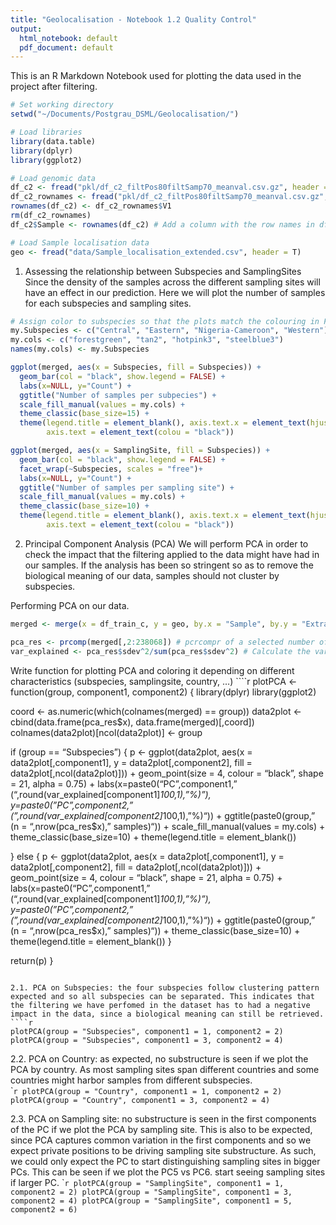 ```yaml
---
title: "Geolocalisation - Notebook 1.2 Quality Control"
output:
  html_notebook: default
  pdf_document: default
---
```


This is an R Markdown Notebook used for plotting the data used in the project after filtering.

```r
# Set working directory
setwd("~/Documents/Postgrau_DSML/Geolocalisation/")

# Load libraries
library(data.table)
library(dplyr)
library(ggplot2)

# Load genomic data
df_c2 <- fread("pkl/df_c2_filtPos80filtSamp70_meanval.csv.gz", header = T, drop = 1) # Load all data
df_c2_rownames <- fread("pkl/df_c2_filtPos80filtSamp70_meanval.csv.gz", header = T, select = 1) # Load first column (aka rownames, which is the name of the sample)
rownames(df_c2) <- df_c2_rownames$V1
rm(df_c2_rownames)
df_c2$Sample <- rownames(df_c2) # Add a column with the row names in df_c2

# Load Sample localisation data
geo <- fread("data/Sample_localisation_extended.csv", header = T)
```

1. Assessing the relationship between Subspecies and SamplingSites
Since the density of the samples across the different sampling sites will have an effect in our prediction. Here we will plot the number of samples for each subspecies and sampling sites.
```r
# Assign color to subspecies so that the plots match the colouring in Fontsere et al. 2022
my.Subspecies <- c("Central", "Eastern", "Nigeria-Cameroon", "Western")
my.cols <- c("forestgreen", "tan2", "hotpink3", "steelblue3")
names(my.cols) <- my.Subspecies

ggplot(merged, aes(x = Subspecies, fill = Subspecies)) +
  geom_bar(col = "black", show.legend = FALSE) +
  labs(x=NULL, y="Count") +
  ggtitle("Number of samples per subpecies") +
  scale_fill_manual(values = my.cols) +
  theme_classic(base_size=15) +
  theme(legend.title = element_blank(), axis.text.x = element_text(hjust = 1, angle = 90),
        axis.text = element_text(colou = "black"))

ggplot(merged, aes(x = SamplingSite, fill = Subspecies)) +
  geom_bar(col = "black", show.legend = FALSE) +
  facet_wrap(~Subspecies, scales = "free")+
  labs(x=NULL, y="Count") +
  ggtitle("Number of samples per sampling site") +
  scale_fill_manual(values = my.cols) +
  theme_classic(base_size=10) +
  theme(legend.title = element_blank(), axis.text.x = element_text(hjust = 1, angle = 90),
        axis.text = element_text(colou = "black"))
```

2. Principal Component Analysis (PCA)
We will perform PCA in order to check the impact that the filtering applied to the data might have had in our samples. If the analysis has been so stringent so as to remove the biological meaning of our data, samples should not cluster by subspecies.

Performing PCA on our data.
```r
merged <- merge(x = df_train_c, y = geo, by.x = "Sample", by.y = "ExtractID") # Merge both dataset by the sample name (in df_train_c it is called "Sample" and in geo it is called "ExtractID")

pca_res <- prcomp(merged[,2:238068]) # pcrcompr of a selected number of columns (the last ones, which are excluded, have information about the Sample_location)
var_explained <- pca_res$sdev^2/sum(pca_res$sdev^2) # Calculate the variance explained by each component
```

Write function for plotting PCA and coloring it depending on different characteristics (subspecies, samplingsite, country, ...)
````r
plotPCA <- function(group, component1, component2) {
  library(dplyr)
  library(ggplot2)

  coord <- as.numeric(which(colnames(merged) == group))
  data2plot <- cbind(data.frame(pca_res$x), data.frame(merged)[,coord])
  colnames(data2plot)[ncol(data2plot)] <- group
  
  if (group == "Subspecies") {
    p <- ggplot(data2plot, aes(x = data2plot[,component1], 
                               y = data2plot[,component2], 
                               fill = data2plot[,ncol(data2plot)])) +
      geom_point(size = 4, colour = "black", shape = 21, alpha = 0.75) +
      labs(x=paste0("PC",component1," (",round(var_explained[component1]*100,1),"%)"),
           y=paste0("PC",component2," (",round(var_explained[component2]*100,1),"%)")) +
      ggtitle(paste0(group, " (n = ",nrow(pca_res$x)," samples)")) +
      scale_fill_manual(values = my.cols) +
      theme_classic(base_size=10) +
      theme(legend.title = element_blank())
    
  } else {
    p <- ggplot(data2plot, aes(x = data2plot[,component1], 
                               y = data2plot[,component2], 
                               fill = data2plot[,ncol(data2plot)])) +
      geom_point(size = 4, colour = "black", shape = 21, alpha = 0.75) +
      labs(x=paste0("PC",component1," (",round(var_explained[component1]*100,1),"%)"),
           y=paste0("PC",component2," (",round(var_explained[component2]*100,1),"%)")) +
      ggtitle(paste0(group, " (n = ",nrow(pca_res$x)," samples)")) +
      theme_classic(base_size=10) +
      theme(legend.title = element_blank())
  }
  
  return(p)
}

```

2.1. PCA on Subspecies: the four subspecies follow clustering pattern expected and so all subspecies can be separated. This indicates that the filtering we have perfomed in the dataset has to had a negative impact in the data, since a biological meaning can still be retrieved.
````r
plotPCA(group = "Subspecies", component1 = 1, component2 = 2)
plotPCA(group = "Subspecies", component1 = 3, component2 = 4)
```

2.2. PCA on Country: as expected, no substructure is seen if we plot the PCA by country. As most sampling sites span different countries and some countries might harbor samples from different subspecies.  
````r
plotPCA(group = "Country", component1 = 1, component2 = 2)
plotPCA(group = "Country", component1 = 3, component2 = 4)
```

2.3. PCA on Sampling site: no substructure is seen in the first components of the PC if we plot the PCA by sampling site. This is also to be expected, since PCA captures common variation in the first components and so we expect private positions to be driving sampling site substructure. As such, we could only expect the PC to start distinguishing sampling sites in bigger PCs. This can be seen if we plot the PC5 vs PC6. 
start seeing sampling sites if larger PC. 
````r
plotPCA(group = "SamplingSite", component1 = 1, component2 = 2)
plotPCA(group = "SamplingSite", component1 = 3, component2 = 4)
plotPCA(group = "SamplingSite", component1 = 5, component2 = 6)
```
